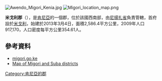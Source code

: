[[Image:Awendo_Migori_Kenia.jpg|right]]
[[Image:Migori_location_map.png|right]]

'''米戈利郡'''（{{lang-sw|Wilaya ya Migori}}），是[[肯尼亞|肯尼亞]]的一個郡，位於該國西南部，由[[尼揚扎省|尼揚扎省]]負責管轄，首府設於[[米戈利|米戈利]]，始建於2013年3月4日，面積2,586.4平方公里，2009年人口917,170，人口密度每平方公里354.61人。

==參考資料==
*[http://migori.go.ke/ migori.go.ke]
*[https://web.archive.org/web/20070927183256/http://wwwnotes.reliefweb.int/w/fullMaps_Af.nsf/luFullMap/7C2506B8E34A90E785256D2C006E72C3/$File/ocha_kenMigSub052003.pdf?OpenElement Map of Migori and Suba districts]

{{coord|0|40|S|34|50|E|region:KE-600_type:adm2nd_source:kolossus-dewiki|display=title}}

{{Kenya-geo-stub}}
[[Category:肯尼亞的郡|Category:肯尼亞的郡]]